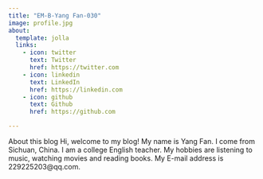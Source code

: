 ```yaml
---
title: "EM-B-Yang Fan-030"
image: profile.jpg
about:
  template: jolla
  links:
    - icon: twitter
      text: Twitter
      href: https://twitter.com
    - icon: linkedin
      text: LinkedIn
      href: https://linkedin.com
    - icon: github
      text: Github
      href: https://github.com

---
```


About this blog
Hi, welcome to my blog! My name is Yang Fan. I come from Sichuan, China. I am a college English teacher. My hobbies are listening to music, watching movies and reading books. My E-mail address is 229225203@qq.com.